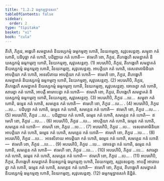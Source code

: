 ```yaml
---
title: "1.2.2 ធម្មកម្មទ្វាទសក"
tableOfContents: false
sidebar:
  order: 2
type: "tipitaka"
basket: "vi"
book: "cula"
---
```



<DynamicBreadcrumb />

<Division number="14" book="cula">

<Paragraph number="80" book="cula">
តីហិ, ភិក្ខវេ, អង្គេហិ សមន្នាគតំ និយស្សកម្មំ ធម្មកម្មញ្ច ហោតិ, វិនយកម្មញ្ច, សុវូបសន្តញ្ច. សម្មុខា កតំ ហោតិ, បដិបុច្ឆា កតំ ហោតិ, បដិញ្ញាយ កតំ ហោតិ—  ឥមេហិ ខោ, ភិក្ខវេ, តីហង្គេហិ សមន្នាគតំ និយស្សកម្មំ ធម្មកម្មញ្ច ហោតិ, វិនយកម្មញ្ច, សុវូបសន្តញ្ច. (1)
</Paragraph>

<Paragraph number="81" book="cula">
អបរេហិបិ, ភិក្ខវេ, តីហង្គេហិ សមន្នាគតំ និយស្សកម្មំ ធម្មកម្មញ្ច ហោតិ, វិនយកម្មញ្ច, សុវូបសន្តញ្ច. អាបត្តិយា កតំ ហោតិ, ទេសនាគាមិនិយា អាបត្តិយា កតំ ហោតិ, អទេសិតាយ អាបត្តិយា កតំ ហោតិ—  ឥមេហិ ខោ, ភិក្ខវេ, តីហង្គេហិ សមន្នាគតំ និយស្សកម្មំ ធម្មកម្មញ្ច ហោតិ, វិនយកម្មញ្ច, សុវូបសន្តញ្ច. (2)
</Paragraph>

<Paragraph number="82" book="cula">
អបរេហិបិ, ភិក្ខវេ, តីហង្គេហិ សមន្នាគតំ និយស្សកម្មំ ធម្មកម្មញ្ច ហោតិ, វិនយកម្មញ្ច, សុវូបសន្តញ្ច. ចោទេត្វា កតំ ហោតិ, សារេត្វា កតំ ហោតិ, អាបត្តឹ អារោបេត្វា កតំ ហោតិ—  ឥមេហិ ខោ, ភិក្ខវេ, តីហង្គេហិ សមន្នាគតំ និយស្សកម្មំ ធម្មកម្មញ្ច ហោតិ, វិនយកម្មញ្ច, សុវូបសន្តញ្ច. (3)
</Paragraph>

<Paragraph number="83" book="cula">
អបរេហិបិ, ភិក្ខវេ …បេ…  សម្មុខា កតំ ហោតិ, ធម្មេន កតំ ហោតិ, សមគ្គេន កតំ ហោតិ—  ឥមេហិ ខោ, ភិក្ខវេ …បេ… . (4)
</Paragraph>

<Paragraph number="84" book="cula">
អបរេហិបិ, ភិក្ខវេ …បេ…  បដិបុច្ឆា កតំ ហោតិ, ធម្មេន កតំ ហោតិ, សមគ្គេន កតំ ហោតិ—  ឥមេហិ ខោ, ភិក្ខវេ …បេ… . (5)
</Paragraph>

<Paragraph number="85" book="cula">
អបរេហិបិ, ភិក្ខវេ …បេ…  បដិញ្ញាយ កតំ ហោតិ, ធម្មេន កតំ ហោតិ, សមគ្គេន កតំ ហោតិ—  ឥមេហិ ខោ, ភិក្ខវេ …បេ… . (6)
</Paragraph>

<Paragraph number="86" book="cula">
អបរេហិបិ, ភិក្ខវេ …បេ…  អាបត្តិយា កតំ ហោតិ, ធម្មេន កតំ ហោតិ, សមគ្គេន កតំ ហោតិ—  ឥមេហិ ខោ, ភិក្ខវេ …បេ… . (7)
</Paragraph>

<Paragraph number="87" book="cula">
អបរេហិបិ, ភិក្ខវេ …បេ…  ទេសនាគាមិនិយា អាបត្តិយា កតំ ហោតិ, ធម្មេន កតំ ហោតិ, សមគ្គេន កតំ ហោតិ—  ឥមេហិ ខោ, ភិក្ខវេ …បេ… . (8)
</Paragraph>

<Paragraph number="88" book="cula">
អបរេហិបិ, ភិក្ខវេ …បេ…  អទេសិតាយ អាបត្តិយា កតំ ហោតិ, ធម្មេន កតំ ហោតិ, សមគ្គេន កតំ ហោតិ—  ឥមេហិ ខោ, ភិក្ខវេ …បេ… . (9)
</Paragraph>

<Paragraph number="89" book="cula">
អបរេហិបិ, ភិក្ខវេ …បេ…  ចោទេត្វា កតំ ហោតិ, ធម្មេន កតំ ហោតិ, សមគ្គេន កតំ ហោតិ—  ឥមេហិ ខោ, ភិក្ខវេ …បេ… . (10)
</Paragraph>

<Paragraph number="90" book="cula">
អបរេហិបិ, ភិក្ខវេ …បេ…  សារេត្វា កតំ ហោតិ, ធម្មេន កតំ ហោតិ, សមគ្គេន កតំ ហោតិ—  ឥមេហិ ខោ, ភិក្ខវេ …បេ… . (11)
</Paragraph>

<Paragraph number="91" book="cula">
អបរេហិបិ, ភិក្ខវេ, តីហង្គេហិ សមន្នាគតំ និយស្សកម្មំ ធម្មកម្មញ្ច ហោតិ, វិនយកម្មញ្ច, សុវូបសន្តញ្ច. អាបត្តឹ អារោបេត្វា កតំ ហោតិ, ធម្មេន កតំ ហោតិ, សមគ្គេន កតំ ហោតិ—  ឥមេហិ ខោ, ភិក្ខវេ, តីហង្គេហិ សមន្នាគតំ និយស្សកម្មំ ធម្មកម្មញ្ច ហោតិ, វិនយកម្មញ្ច, សុវូបសន្តញ្ច. (12)

</Paragraph>
</Division>

<Paragraph number="92" type="center" book="cula">
ធម្មកម្មទ្វាទសកំ និដ្ឋិតំ.
</Paragraph>